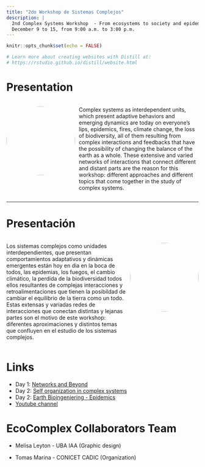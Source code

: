 ```yaml
---
title: "2do Workshop de Sistemas Complejos"
description: |
  2nd Complex Systems Workshop  - From ecosystems to society and epidemics.
  December 9 to 15, from 9:00 a.m. to 3:00 p.m.
---
```

```r
knitr::opts_chunk$set(echo = FALSE)

# Learn more about creating websites with Distill at:
# https://rstudio.github.io/distill/website.html

```

# Presentation 

:::: {style="display: grid; grid-template-columns: 180px auto; grid-column-gap: 10px;"}

::: {}

<img src="img/LogoPIISCO_UNGS_m.png" style="width:180px;border-radius: 50%;"/>

:::

::: {}
Complex systems as interdependent units, which present adaptive behaviors and emerging dynamics are today on everyone's lips, epidemics, fires, climate change, the loss of biodiversity, all of them resulting from complex interactions and feedbacks that have the possibility of changing the balance of the earth as a whole. These extensive and varied networks of interactions that connect different and distant parts are the reason for this workshop: different approaches and different topics that come together in the study of complex systems.

:::

::::

---
# Presentación

:::: {style="display: grid; grid-template-columns: auto 180px; grid-column-gap: 10px;"}


::: {}

Los sistemas complejos como unidades interdependientes, que presentan comportamientos adaptativos y dinámicas emergentes están hoy en dia en la boca de todos, las epidemias, los fuegos, el cambio climático, la perdida de la biodiversidad todos ellos resultantes de complejas interacciones y retroalimentaciones que tienen la posibildad de cambiar el equilibrio de la tierra como un todo. Estas extensas y variadas redes de interacciones que conectan distintas y lejanas partes son el motivo de este workshop: diferentes aproximaciones y distintos temas que confluyen en el estudio de los sistemas complejos.

:::

::: {}

<img src="img/LogoPIISCO_UNGS_m.png" style="width:180px;border-radius: 50%;"/>

:::

::::

# Links

- Day 1:  [Networks and Beyond](dia1.html) 
- Day 2:  [Self organization in complex systems](dia2.html) 
- Day 2:  [Earth Bioingeniering - Epidemics](dia3.html) 
- [Youtube channel](https://www.youtube.com/channel/UC-Ww0kQ1Ybnd7wETDA9BxMQ)


# EcoComplex Collaborators Team {.appendix}

* Melisa Leyton - UBA IAA (Graphic design)

* Tomas Marina - CONICET CADIC (Organization)
